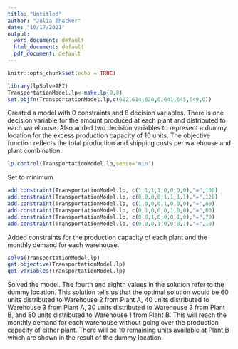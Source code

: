 ```yaml
---
title: "Untitled"
author: "Julia Thacker"
date: "10/17/2021"
output:
  word_document: default
  html_document: default
  pdf_document: default
---
```


```r
knitr::opts_chunk$set(echo = TRUE)
```


```r
library(lpSolveAPI)
TransportationModel.lp<-make.lp(0,8)
set.objfn(TransportationModel.lp,c(622,614,630,0,641,645,649,0))
```
Created a model with 0 constraints and 8 decision variables. There is one decision variable for the amount produced at each plant and distributed to each warehouse. Also added two decision variables to represent a dummy location for the excess production capacity of 10 units.
The objective function reflects the total production and shipping costs per warehouse and plant combination.
```r
lp.control(TransportationModel.lp,sense='min')
```
Set to minimum
```r
add.constraint(TransportationModel.lp, c(1,1,1,1,0,0,0,0),"=",100)
add.constraint(TransportationModel.lp, c(0,0,0,0,1,1,1,1),"=",120)
add.constraint(TransportationModel.lp, c(1,0,0,0,1,0,0,0),"=",80)
add.constraint(TransportationModel.lp, c(0,1,0,0,0,1,0,0),"=",60)
add.constraint(TransportationModel.lp, c(0,0,1,0,0,0,1,0),"=",70)
add.constraint(TransportationModel.lp, c(0,0,0,1,0,0,0,1),"=",10)
```
Added constraints for the production capacity of each plant and the monthly demand for each warehouse.
```r
solve(TransportationModel.lp)
get.objective(TransportationModel.lp)
get.variables(TransportationModel.lp)
```
Solved the model. The fourth and eighth values in the solution refer to the dummy location. This solution tells us that the optimal solution would be 60 units distributed to Warehouse 2 from Plant A, 40 units distributed to Warehouse 3 from Plant A, 30 units distributed to Warehouse 3 from Plant B, and 80 units distributed to Warehouse 1 from Plant B. This will reach the monthly demand for each warehouse without going over the production capacity of either plant. There will be 10 remaining units available at Plant B which are shown in the result of the dummy location.
